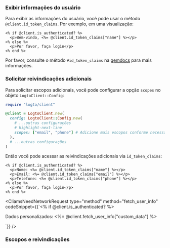 

### Exibir informações do usuário

Para exibir as informações do usuário, você pode usar o método `@client.id_token_claims`. Por exemplo, em uma visualização:

```erb title="app/views/sample/index.html.erb"
<% if @client.is_authenticated? %>
  <p>Bem-vindo, <%= @client.id_token_claims["name"] %></p>
<% else %>
  <p>Por favor, faça login</p>
<% end %>
```

Por favor, consulte o método `#id_token_claims` na [gemdocs](https://gemdocs.org/gems/logto/latest) para mais informações.

### Solicitar reivindicações adicionais

<FindUserInfoMissing method="id_token_claims" />

<ScopesAndClaimsIntroduction />

Para solicitar escopos adicionais, você pode configurar a opção `scopes` no objeto `LogtoClient::Config`:

```ruby
require "logto/client"

@client = LogtoClient.new(
  config: LogtoClient::Config.new(
    # ...outras configurações
    # highlight-next-line
    scopes: ["email", "phone"] # Adicione mais escopos conforme necessário
  ),
  # ...outras configurações
)
```

Então você pode acessar as reivindicações adicionais via `id_token_claims`:

```erb title="app/views/sample/index.html.erb"
<% if @client.is_authenticated? %>
  <p>Nome: <%= @client.id_token_claims["name"] %></p>
  <p>Email: <%= @client.id_token_claims["email"] %></p>
  <p>Telefone: <%= @client.id_token_claims["phone"] %></p>
<% else %>
  <p>Por favor, faça login</p>
<% end %>
```

<CliamsNeedNetworkRequest
  type="method"
  method="fetch_user_info"
  codeSnippet={<CodeBlock language="erb" title="app/views/sample/index.html.erb">{`<% if @client.is_authenticated? %>
  <p>Dados personalizados: <%= @client.fetch_user_info["custom_data"] %></p>
<!-- ... -->`}</CodeBlock>}
/>

### Escopos e reivindicações

<ScopesAndClaims />
